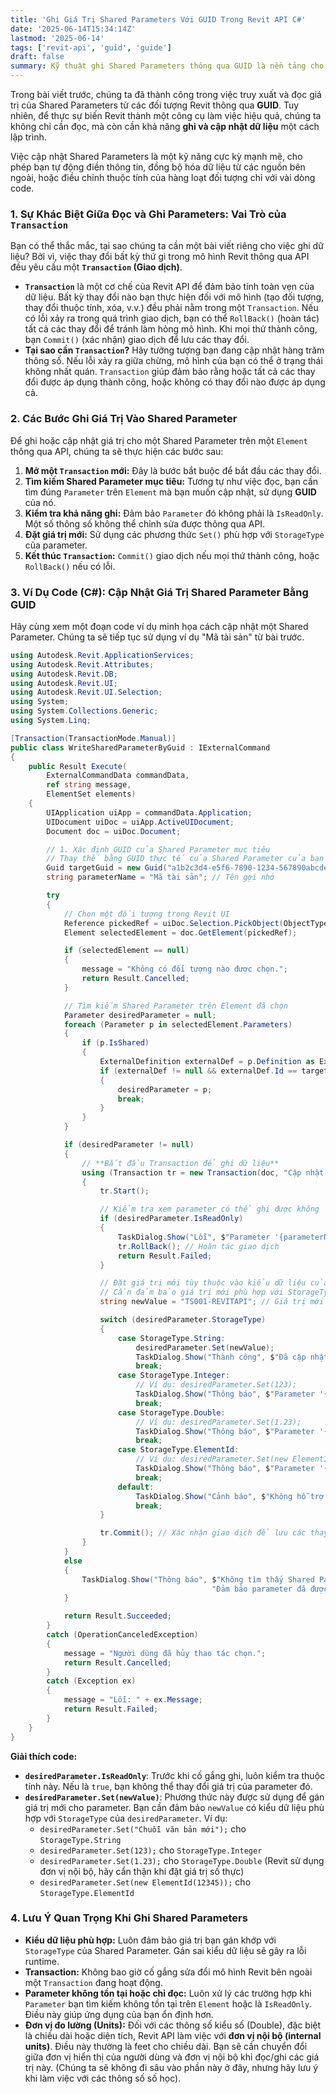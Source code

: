 ```yaml
---
title: 'Ghi Giá Trị Shared Parameters Với GUID Trong Revit API C#'
date: '2025-06-14T15:34:14Z'
lastmod: '2025-06-14'
tags: ['revit-api', 'guid', 'guide']
draft: false
summary: Kỹ thuật ghi Shared Parameters thông qua GUID là nền tảng cho việc tự động hóa cập nhật dữ liệu trong Revit. Với kỹ thuật này, bạn có thể xây dựng các công cụ mạnh mẽ để đảm bảo tính chính xác và nhất quán của thông tin trong mô hình BIM, từ đó nâng cao hiệu quả công việc đáng kể.
---
```


Trong bài viết trước, chúng ta đã thành công trong việc truy xuất và đọc giá trị của Shared Parameters từ các đối tượng Revit thông qua **GUID**. Tuy nhiên, để thực sự biến Revit thành một công cụ làm việc hiệu quả, chúng ta không chỉ cần đọc, mà còn cần khả năng **ghi và cập nhật dữ liệu** một cách lập trình.

Việc cập nhật Shared Parameters là một kỹ năng cực kỳ mạnh mẽ, cho phép bạn tự động điền thông tin, đồng bộ hóa dữ liệu từ các nguồn bên ngoài, hoặc điều chỉnh thuộc tính của hàng loạt đối tượng chỉ với vài dòng code.

### 1\. Sự Khác Biệt Giữa Đọc và Ghi Parameters: Vai Trò của `Transaction`

Bạn có thể thắc mắc, tại sao chúng ta cần một bài viết riêng cho việc ghi dữ liệu? Bởi vì, việc thay đổi bất kỳ thứ gì trong mô hình Revit thông qua API đều yêu cầu một **`Transaction` (Giao dịch)**.

- **`Transaction`** là một cơ chế của Revit API để đảm bảo tính toàn vẹn của dữ liệu. Bất kỳ thay đổi nào bạn thực hiện đối với mô hình (tạo đối tượng, thay đổi thuộc tính, xóa, v.v.) đều phải nằm trong một `Transaction`. Nếu có lỗi xảy ra trong quá trình giao dịch, bạn có thể `RollBack()` (hoàn tác) tất cả các thay đổi để tránh làm hỏng mô hình. Khi mọi thứ thành công, bạn `Commit()` (xác nhận) giao dịch để lưu các thay đổi.
- **Tại sao cần `Transaction`?** Hãy tưởng tượng bạn đang cập nhật hàng trăm thông số. Nếu lỗi xảy ra giữa chừng, mô hình của bạn có thể ở trạng thái không nhất quán. `Transaction` giúp đảm bảo rằng hoặc tất cả các thay đổi được áp dụng thành công, hoặc không có thay đổi nào được áp dụng cả.

### 2\. Các Bước Ghi Giá Trị Vào Shared Parameter

Để ghi hoặc cập nhật giá trị cho một Shared Parameter trên một `Element` thông qua API, chúng ta sẽ thực hiện các bước sau:

1.  **Mở một `Transaction` mới:** Đây là bước bắt buộc để bắt đầu các thay đổi.
2.  **Tìm kiếm Shared Parameter mục tiêu:** Tương tự như việc đọc, bạn cần tìm đúng `Parameter` trên `Element` mà bạn muốn cập nhật, sử dụng **GUID** của nó.
3.  **Kiểm tra khả năng ghi:** Đảm bảo `Parameter` đó không phải là `IsReadOnly`. Một số thông số không thể chỉnh sửa được thông qua API.
4.  **Đặt giá trị mới:** Sử dụng các phương thức `Set()` phù hợp với `StorageType` của parameter.
5.  **Kết thúc `Transaction`:** `Commit()` giao dịch nếu mọi thứ thành công, hoặc `RollBack()` nếu có lỗi.

### 3\. Ví Dụ Code (C\#): Cập Nhật Giá Trị Shared Parameter Bằng GUID

Hãy cùng xem một đoạn code ví dụ minh họa cách cập nhật một Shared Parameter. Chúng ta sẽ tiếp tục sử dụng ví dụ "Mã tài sản" từ bài trước.

```csharp
using Autodesk.Revit.ApplicationServices;
using Autodesk.Revit.Attributes;
using Autodesk.Revit.DB;
using Autodesk.Revit.UI;
using Autodesk.Revit.UI.Selection;
using System;
using System.Collections.Generic;
using System.Linq;

[Transaction(TransactionMode.Manual)]
public class WriteSharedParameterByGuid : IExternalCommand
{
    public Result Execute(
        ExternalCommandData commandData,
        ref string message,
        ElementSet elements)
    {
        UIApplication uiApp = commandData.Application;
        UIDocument uiDoc = uiApp.ActiveUIDocument;
        Document doc = uiDoc.Document;

        // 1. Xác định GUID của Shared Parameter mục tiêu
        // Thay thế bằng GUID thực tế của Shared Parameter của bạn
        Guid targetGuid = new Guid("a1b2c3d4-e5f6-7890-1234-567890abcdef");
        string parameterName = "Mã tài sản"; // Tên gợi nhớ

        try
        {
            // Chọn một đối tượng trong Revit UI
            Reference pickedRef = uiDoc.Selection.PickObject(ObjectType.Element, "Vui lòng chọn một đối tượng để cập nhật thông số.");
            Element selectedElement = doc.GetElement(pickedRef);

            if (selectedElement == null)
            {
                message = "Không có đối tượng nào được chọn.";
                return Result.Cancelled;
            }

            // Tìm kiếm Shared Parameter trên Element đã chọn
            Parameter desiredParameter = null;
            foreach (Parameter p in selectedElement.Parameters)
            {
                if (p.IsShared)
                {
                    ExternalDefinition externalDef = p.Definition as ExternalDefinition;
                    if (externalDef != null && externalDef.Id == targetGuid)
                    {
                        desiredParameter = p;
                        break;
                    }
                }
            }

            if (desiredParameter != null)
            {
                // **Bắt đầu Transaction để ghi dữ liệu**
                using (Transaction tr = new Transaction(doc, "Cập nhật Shared Parameter"))
                {
                    tr.Start();

                    // Kiểm tra xem parameter có thể ghi được không
                    if (desiredParameter.IsReadOnly)
                    {
                        TaskDialog.Show("Lỗi", $"Parameter '{parameterName}' là chỉ đọc và không thể cập nhật.");
                        tr.RollBack(); // Hoàn tác giao dịch
                        return Result.Failed;
                    }

                    // Đặt giá trị mới tùy thuộc vào kiểu dữ liệu của parameter
                    // Cần đảm bảo giá trị mới phù hợp với StorageType của parameter
                    string newValue = "TS001-REVITAPI"; // Giá trị mới cho Shared Parameter Text

                    switch (desiredParameter.StorageType)
                    {
                        case StorageType.String:
                            desiredParameter.Set(newValue);
                            TaskDialog.Show("Thành công", $"Đã cập nhật '{parameterName}' của '{selectedElement.Name}' thành '{newValue}'.");
                            break;
                        case StorageType.Integer:
                            // Ví dụ: desiredParameter.Set(123);
                            TaskDialog.Show("Thông báo", $"Parameter '{parameterName}' là kiểu Integer. Hãy thay đổi code để đặt giá trị Integer.");
                            break;
                        case StorageType.Double:
                            // Ví dụ: desiredParameter.Set(1.23);
                            TaskDialog.Show("Thông báo", $"Parameter '{parameterName}' là kiểu Double. Hãy thay đổi code để đặt giá trị Double.");
                            break;
                        case StorageType.ElementId:
                            // Ví dụ: desiredParameter.Set(new ElementId(200));
                            TaskDialog.Show("Thông báo", $"Parameter '{parameterName}' là kiểu ElementId. Hãy thay đổi code để đặt giá trị ElementId.");
                            break;
                        default:
                            TaskDialog.Show("Cảnh báo", $"Không hỗ trợ kiểu dữ liệu này để cập nhật: {desiredParameter.StorageType}.");
                            break;
                    }

                    tr.Commit(); // Xác nhận giao dịch để lưu các thay đổi
                }
            }
            else
            {
                TaskDialog.Show("Thông báo", $"Không tìm thấy Shared Parameter '{parameterName}' với GUID '{targetGuid}' trên đối tượng đã chọn. " +
                                             "Đảm bảo parameter đã được thêm vào đối tượng hoặc loại đối tượng đó.");
            }

            return Result.Succeeded;
        }
        catch (OperationCanceledException)
        {
            message = "Người dùng đã hủy thao tác chọn.";
            return Result.Cancelled;
        }
        catch (Exception ex)
        {
            message = "Lỗi: " + ex.Message;
            return Result.Failed;
        }
    }
}
```

**Giải thích code:**

- **`desiredParameter.IsReadOnly`**: Trước khi cố gắng ghi, luôn kiểm tra thuộc tính này. Nếu là `true`, bạn không thể thay đổi giá trị của parameter đó.
- **`desiredParameter.Set(newValue)`**: Phương thức này được sử dụng để gán giá trị mới cho parameter. Bạn cần đảm bảo `newValue` có kiểu dữ liệu phù hợp với `StorageType` của `desiredParameter`. Ví dụ:
  - `desiredParameter.Set("Chuỗi văn bản mới");` cho `StorageType.String`
  - `desiredParameter.Set(123);` cho `StorageType.Integer`
  - `desiredParameter.Set(1.23);` cho `StorageType.Double` (Revit sử dụng đơn vị nội bộ, hãy cẩn thận khi đặt giá trị số thực)
  - `desiredParameter.Set(new ElementId(12345));` cho `StorageType.ElementId`

### 4\. Lưu Ý Quan Trọng Khi Ghi Shared Parameters

- **Kiểu dữ liệu phù hợp:** Luôn đảm bảo giá trị bạn gán khớp với `StorageType` của Shared Parameter. Gán sai kiểu dữ liệu sẽ gây ra lỗi runtime.
- **Transaction:** Không bao giờ cố gắng sửa đổi mô hình Revit bên ngoài một `Transaction` đang hoạt động.
- **Parameter không tồn tại hoặc chỉ đọc:** Luôn xử lý các trường hợp khi `Parameter` bạn tìm kiếm không tồn tại trên `Element` hoặc là `IsReadOnly`. Điều này giúp ứng dụng của bạn ổn định hơn.
- **Đơn vị đo lường (Units):** Đối với các thông số kiểu số (Double), đặc biệt là chiều dài hoặc diện tích, Revit API làm việc với **đơn vị nội bộ (internal units)**. Điều này thường là feet cho chiều dài. Bạn sẽ cần chuyển đổi giữa đơn vị hiển thị của người dùng và đơn vị nội bộ khi đọc/ghi các giá trị này. (Chúng ta sẽ không đi sâu vào phần này ở đây, nhưng hãy lưu ý khi làm việc với các thông số số học).

